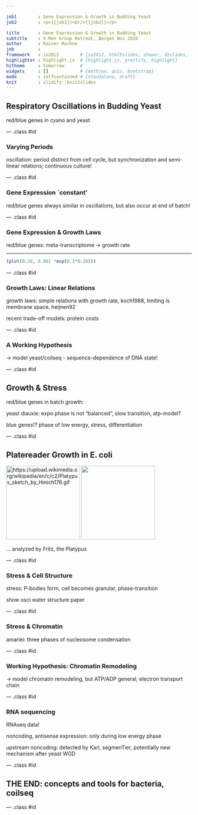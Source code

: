 ```yaml
--- 

job1        : Gene Expression & Growth in Budding Yeast 
job2        : <p>{{job1}}<br/>{{job2}}</p>

title       : Gene Expression & Growth in Budding Yeast 
subtitle    : X-Men Group Retreat, Bergen Nov 2016
author      : Rainer Machne
job         : 
framework   : io2012        # {io2012, html5slides, shower, dzslides, ...}
highlighter : highlight.js  # {highlight.js, prettify, highlight}
hitheme     : tomorrow      # 
widgets     : []            # {mathjax, quiz, bootstrap}
mode        : selfcontained # {standalone, draft}
knit        : slidify::knit2slides
---
```


## Respiratory Oscillations in Budding Yeast 

red/blue genes in cyano and yeast

--- .class #id 

### Varying Periods

oscillation: period distinct from cell cycle, but synchronization
and semi-linear relations; continuous culture! 

--- .class #id 

### Gene Expression `constant' 

red/blue genes always similar in oscillations, but also occur at end 
of batch!

--- .class #id 

### Gene Expression & Growth Laws

red/blue genes: meta-transcriptome -> growth rate 

***

```r
(plot(0:20, 0.001 *exp(0.1*0:20)))
```

--- .class #id 

### Growth Laws: Linear Relations

growth laws: simple relations with growth rate, koch1988,
limiting is membrane space, heijnen92

recent trade-off models: protein costs

--- .class #id 

### A Working Hypothesis

-> model yeast/coilseq - sequence-dependence of DNA state!


--- .class #id 

## Growth & Stress

red/blue genes in batch growth:

yeast diauxie: expo phase is not "balanced", slow transition, atp-model?

blue genes!? phase of low energy, stress, differentiation 

--- .class #id 

## Platereader Growth in E. coli

<img src="assets/img/fritz_the_platypus.gif" alt="https://upload.wikimedia.org/wikipedia/en/c/c2/Platypus_sketch_by_Hmich176.gif" height="200">
<img src="assets/img/ecoli_20141014.png" height="200">

... analyzed by Fritz, the Platypus

--- .class #id 

### Stress & Cell Structure 

[//]: # (Comment ![Fritz](assets/img/fritz_the_platypus.gif))

stress: P-bodies form, cell becomes granular, phase-transition

show osci water structure paper

--- .class #id 

### Stress & Chromatin

amariei: three phases of nucleosome condensation

--- .class #id 

### Working Hypothesis: Chromatin Remodeling

-> model chromatin remodeling, but ATP/ADP general, electron transport chain

--- .class #id 

### RNA sequencing

RNAseq data!

noncoding, antisense expression: only during low energy phase

upstream noncoding: detected by Karl, segmenTier, potentially new mechanism
after yeast WGD

--- .class #id 

## THE END: concepts and tools for bacteria, coilseq

--- .class #id 






